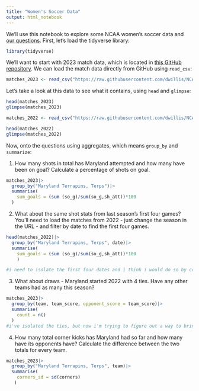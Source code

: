 ```yaml
---
title: "Women's Soccer Data"
output: html_notebook
---
```


We'll use this notebook to explore some NCAA women's soccer data and [our questions](https://docs.google.com/spreadsheets/d/1kTSrnl1URmcexIWLDMWqDnp3q-c2OS45uifnhjp10n4/edit#gid=0). First, let's load the tidyverse library:

```r
library(tidyverse)
```

We'll want to start with 2023 match data, which is located in [this GitHub repository](https://github.com/dwillis/NCAAWomensSoccerData). We can load the match data directly from GitHub using `read_csv`:


```r
matches_2023 <- read_csv("https://raw.githubusercontent.com/dwillis/NCAAWomensSoccerData/main/data/ncaa_womens_soccer_matchstats_2023.csv")
```

Let's take a look at this data to see what it contains, using `head` and `glimpse`:

```r
head(matches_2023)
glimpse(matches_2023)
```
```r
matches_2022 <- read_csv("https://raw.githubusercontent.com/dwillis/NCAAWomensSoccerData/main/data/ncaa_womens_soccer_matchstats_2022.csv")
```
```r
head(matches_2022)
glimpse(matches_2022)
```

Now, onto the questions using aggregates, which means `group_by` and `summarize`:

1. How many shots in total has Maryland attempted and how many have been on goal? Calculate a percentage of shots on goal.

```r
matches_2023|>
  group_by("Maryland Terrapins, Terps")|>
  summarise(
    sum_goals = (sum (so_g)/sum(so_g,sh_att))*100
  )

```

2. What about the same shot stats from last season's first four games? You'll need to load the matches from 2022 - just change the season in the URL - and filter by date to find the first four games.

```r
head(matches_2022)|> 
  group_by("Maryland Terrapins, Terps", date)|>
  summarise(
    sum_goals = (sum (so_g)/sum(so_g,sh_att))*100
    )

#i need to isolate the first four dates and i think i would do so by creating some sort of range. I tried doing: date (dates here,  but i received an error. also head() automatically brings the amount of rows down to 6. 
```




3. What about draws - Maryland started 2022 with 4 ties. Have any other teams had as many this season?

```r
matches_2023|>
  group_by(team, team_score, opponent_score = team_score)|>
  summarise(
    count = n()
  )
#i've isolated the ties, but now i'm trying to figure out a way to bring together the amount of ties by team. i thought i would do this by the sum function, but im not sure how to apply it correctly. another idea would be the count function. once i found this i was arrange the info in desc order.
```


4. How many total corner kicks has Maryland had so far and how many have its opponents have? Calculate the difference between the two totals for every team.

```r
matches_2023|>
  group_by("Maryland Terrapins, Terps", team)|>
  summarise(
    corners_sd = sd(corners)
   )
```

